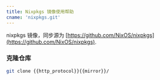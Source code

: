 ```yaml
---
title: Nixpkgs 镜像使用帮助
cname: 'nixpkgs.git'
---
```


nixpkgs 镜像，同步源为 [https://github.com/NixOS/nixpkgs](https://github.com/NixOS/nixpkgs).

### 克隆仓库

<CodeBlock>

```bash
git clone {{http_protocol}}{{mirror}}/
```

</CodeBlock>

